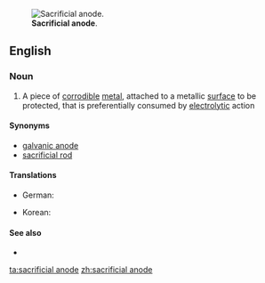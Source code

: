 [[Image:Sacrificial anode.jpg|thumb|'''Sacrificial anode'''.]]
==English==

===Noun===
{{en-noun|head=[[sacrificial]] [[anode]]}}

# {{industry}} A piece of [[corrodible]] [[metal]], attached to a metallic [[surface]] to be protected, that is preferentially consumed by [[electrolytic]] action

====Synonyms====
* [[galvanic anode]]
* [[sacrificial rod]]

====Translations====
{{trans-top|piece of corrodible metal}}
* German: {{t+|de|Opferanode|f}}
{{trans-mid}}
* Korean: {{t-|ko|희생약극|tr=huisaeng yakgeuk|sc=Hang}}
{{trans-bottom}}

====See also====
* {{pedialite}}

[[ta:sacrificial anode]]
[[zh:sacrificial anode]]